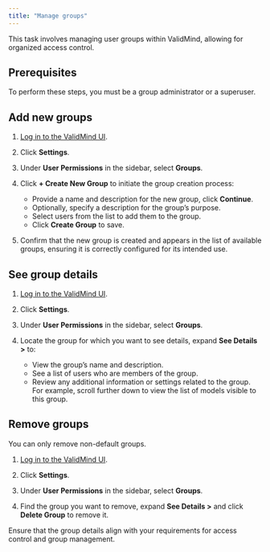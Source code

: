 ```yaml
---
title: "Manage groups"
---
```


This task involves managing user groups within ValidMind, allowing for organized access control.

## Prerequisites

To perform these steps, you must be a group administrator or a superuser. 

## Add new groups

1. [Log in to the ValidMind UI]({{< var vm_url >}}).

2. Click **Settings**. 

3. Under **User Permissions** in the sidebar, select **Groups**.

4. Click **+ Create New Group** to initiate the group creation process:
   - Provide a name and description for the new group, click **Continue**.
   - Optionally, specify a description for the group's purpose.
   - Select users from the list to add them to the group.
   - Click **Create Group** to save.

5. Confirm that the new group is created and appears in the list of available groups, ensuring it is correctly configured for its intended use.

## See group details

1. [Log in to the ValidMind UI]({{< var vm_url >}}).

2. Click **Settings**. 

3. Under **User Permissions** in the sidebar, select **Groups**. 

4. Locate the group for which you want to see details, expand **See Details >** to:
   - View the group's name and description.
   - See a list of users who are members of the group.
   - Review any additional information or settings related to the group. For example, scroll further down to view the list of models visible to this group.

## Remove groups

You can only remove non-default groups.

1. [Log in to the ValidMind UI]({{< var vm_url >}}).

2. Click **Settings**. 

3. Under **User Permissions** in the sidebar, select **Groups**.

4. Find the group you want to remove, expand **See Details >** and click **Delete Group** to remove it.

::: {.callout-tip}
Ensure that the group details align with your requirements for access control and group management.
:::

<!---
## Troubleshooting

[Include any common issues or errors that may arise during the task and how to resolve them.]

## What's next

[Summarize the task and provide any next steps or resources for the user to continue their learning or work.]
--->
